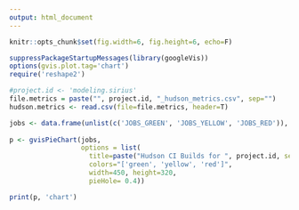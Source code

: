 ```yaml
---
output: html_document
---
```


```r
knitr::opts_chunk$set(fig.width=6, fig.height=6, echo=F)

suppressPackageStartupMessages(library(googleVis))
options(gvis.plot.tag='chart')
require('reshape2')

#project.id <- 'modeling.sirius'
file.metrics = paste("", project.id, "_hudson_metrics.csv", sep="")
hudson.metrics <- read.csv(file=file.metrics, header=T)

jobs <- data.frame(unlist(c('JOBS_GREEN', 'JOBS_YELLOW', 'JOBS_RED')), unlist(hudson.metrics[1,c('JOBS_GREEN', 'JOBS_YELLOW', 'JOBS_RED')]))
  
p <- gvisPieChart(jobs, 
                  options = list(
                    title=paste("Hudson CI Builds for ", project.id, sep=""),
                    colors="['green', 'yellow', 'red']",
                    width=450, height=320,
                    pieHole= 0.4))

print(p, 'chart')
```

